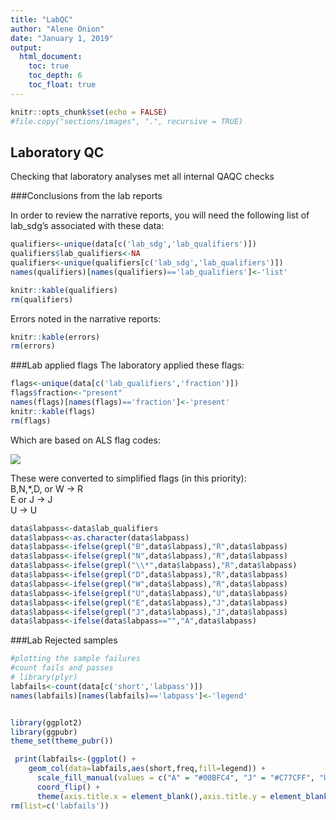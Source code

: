 ```yaml
---
title: "LabQC"
author: "Alene Onion"
date: "January 1, 2019"
output:
  html_document:
    toc: true
    toc_depth: 6
    toc_float: true
---
```


```r
knitr::opts_chunk$set(echo = FALSE)
#file.copy("sections/images", ".", recursive = TRUE)
```

## Laboratory QC    
Checking that laboratory analyses met all internal QAQC checks  

###Conclusions from the lab reports  
<!-- NOTE: Results are sometimes flagged '*' because of a holding time violation which we actually feel is an okay exceedence of HT.   -->

In order to review the narrative reports, you will need the following list of lab_sdg's associated with these data:  
```r
qualifiers<-unique(data[c('lab_sdg','lab_qualifiers')])
qualifiers$lab_qualifiers<-NA
qualifiers<-unique(qualifiers[c('lab_sdg','lab_qualifiers')])
names(qualifiers)[names(qualifiers)=='lab_qualifiers']<-'list'

knitr::kable(qualifiers)
rm(qualifiers)
```

Errors noted in the narrative reports:  
```r
knitr::kable(errors)
rm(errors)
```


###Lab applied flags
The laboratory applied these flags: 
```r
flags<-unique(data[c('lab_qualifiers','fraction')])
flags$fraction<-"present"
names(flags)[names(flags)=='fraction']<-'present'
knitr::kable(flags)
rm(flags)
```

Which are based on ALS flag codes:  

![](sections/data/ALSflags.png)

These were converted to simplified flags (in this priority):  
B,N,*,D, or W  -> R  
E or J  -> J  
U -> U  

```r
data$labpass<-data$lab_qualifiers
data$labpass<-as.character(data$labpass)
data$labpass<-ifelse(grepl("B",data$labpass),"R",data$labpass)
data$labpass<-ifelse(grepl("N",data$labpass),"R",data$labpass)
data$labpass<-ifelse(grepl("\\*",data$labpass),"R",data$labpass)
data$labpass<-ifelse(grepl("D",data$labpass),"R",data$labpass)
data$labpass<-ifelse(grepl("W",data$labpass),"R",data$labpass)
data$labpass<-ifelse(grepl("U",data$labpass),"U",data$labpass)
data$labpass<-ifelse(grepl("E",data$labpass),"J",data$labpass)
data$labpass<-ifelse(grepl("J",data$labpass),"J",data$labpass)
data$labpass<-ifelse(data$labpass=="","A",data$labpass)
```

###Lab Rejected samples
```r
#plotting the sample failures
#count fails and passes
# library(plyr)
labfails<-count(data[c('short','labpass')])
names(labfails)[names(labfails)=='labpass']<-'legend'


library(ggplot2)
library(ggpubr)
theme_set(theme_pubr())

 print(labfails<-(ggplot() +
    geom_col(data=labfails,aes(short,freq,fill=legend)) +
      scale_fill_manual(values = c("A" = "#00BFC4", "J" = "#C77CFF", "U" = "gray", "R" = "#F8766D")) +
      coord_flip() +
      theme(axis.title.x = element_blank(),axis.title.y = element_blank())))
rm(list=c('labfails'))
```